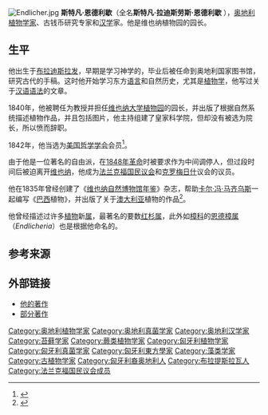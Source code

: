 {{noteTA
|T=zh-cn:斯特凡·恩德利歇; zh-tw:史蒂芬·安德里歇;
|1=zh-cn:斯特凡; zh-tw:史蒂芬; zh-hk:史提芬;
|2=zh-hans:恩德利歇;zh-tw:安德里歇;
}}
[[File:Endlicher.jpg|right]]
'''斯特凡·恩德利歇'''（全名'''斯特凡·拉迪斯劳斯·恩德利歇'''	{{lang-de|'''Stephan Ladislaus Endlicher'''}}）{{BD|1804年|6月24日|1849年|3月28日|catIdx=E}}，[[奥地利|奥地利]][[植物学家|植物学家]]、古钱币研究专家和[[汉学|汉学]]家。他是维也纳植物园的园长。

==生平==
他出生于[[布拉迪斯拉发|布拉迪斯拉发]]，早期是学习神学的，毕业后被任命到奥地利国家图书馆，研究古代的手稿。这时他开始学习东方[[语言|语言]]和自然历史，尤其是[[植物学|植物学]]，他写过关于[[汉语|汉语]][[语法|语法]]的文章。 

1840年，他被聘任为教授并担任[[维也纳大学植物园|维也纳大学植物园]]的园长，并出版了根据自然系统描述植物作品，并且包括图片，他主持组建了皇家科学院，但却没有被选为院长，所以愤而辞职。

1842年，他当选为[[美国哲学学会|美国哲学学会]]会员<ref>{{Cite web|title=APS Member History|url=https://search.amphilsoc.org/memhist/search?creator=&title=&subject=&subdiv=&mem=&year=1842&year-max=1842&dead=&keyword=&smode=advanced|access-date=2021-04-12|website=search.amphilsoc.org|archive-date=2021-09-30|archive-url=https://web.archive.org/web/20210930000633/https://search.amphilsoc.org/memhist/search?creator=&title=&subject=&subdiv=&mem=&year=1842&year-max=1842&dead=&keyword=&smode=advanced|dead-url=no}}</ref>。

由于他是一位著名的自由派，在[[1848年革命|1848年革命]]时被要求作为中间调停人，但过段时间后被迫离开[[维也纳|维也纳]]，他成为[[法兰克福国民议会|法兰克福国民议会]]和[[克罗梅日什|克罗梅日什]]议会的议员。

他在1835年曾经创建了《[[维也纳自然博物馆年鉴|维也纳自然博物馆年鉴]]》杂志，帮助[[卡尔·冯·马齐乌斯|卡尔·冯·马齐乌斯]]一起编写《[[巴西|巴西]]植物》，并出版了关于[[澳大利亚|澳大利亚]]植物的作品<ref name="ANGB">{{cite web|url=http://www.anbg.gov.au/biography/endlicher-stephan.html|title=Endlicher, Stephan L. (1804 - 1849)|date=13 November 2007|work=Collectors & Illustrators|publisher=Australian National Herbarium|accessdate=2008-10-20|archive-date=2008-07-30|archive-url=https://web.archive.org/web/20080730115926/http://anbg.gov.au/biography/endlicher-stephan.html|dead-url=no}}</ref>。

他曾经描述过许多[[植物|植物]]新[[属|属]]，最著名的要数[[红杉属|红杉属]]，此外如[[樟科|樟科]]的[[恩德樟属|恩德樟属]]（''Endlicheria''）也是根据他命名的。

{{植物命名人|Endl.|斯特凡·恩德利歇}}

==参考来源==
<references/>

==外部链接==
*[http://www.botanicus.org/creator/835 他的著作] {{Wayback|url=http://www.botanicus.org/creator/835 |date=20081012162619 }}
*[http://www.worldcatlibraries.org/search?q=Stephan+Endlicher&qt=results_page 部分著作]

{{Commons | Stephan Ladislaus Endlicher}}
{{Authority control}}

{{DEFAULTSORT:Endlicher, Stephan Ladislaus}}
[[Category:奥地利植物学家|Category:奥地利植物学家]]
[[Category:奥地利真菌学家|Category:奥地利真菌学家]]
[[Category:奥地利汉学家|Category:奥地利汉学家]]
[[Category:苔藓学家|Category:苔藓学家]]
[[Category:蕨类植物学家|Category:蕨类植物学家]]
[[Category:匈牙利植物学家|Category:匈牙利植物学家]]
[[Category:匈牙利真菌学家|Category:匈牙利真菌学家]]
[[Category:匈牙利東方學家|Category:匈牙利東方學家]]
[[Category:藻类学家|Category:藻类学家]]
[[Category:古植物学家|Category:古植物学家]]
[[Category:匈牙利裔奥地利人|Category:匈牙利裔奥地利人]]
[[Category:布拉提斯拉瓦人|Category:布拉提斯拉瓦人]]
[[Category:法兰克福国民议会成员|Category:法兰克福国民议会成员]]
